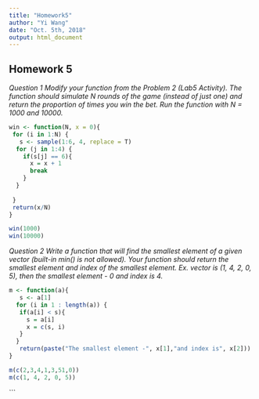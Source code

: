 ```yaml
---
title: "Homework5"
author: "Yi Wang"
date: "Oct. 5th, 2018"
output: html_document
---
```


## Homework 5
*Question 1 Modify your function from the Problem 2 (Lab5 Activity). The function should simulate N rounds of the game (instead of just one) and return the proportion of times you win the bet. Run the function with N = 1000 and 10000.*
```r
win <- function(N, x = 0){
 for (i in 1:N) {
   s <- sample(1:6, 4, replace = T)
  for (j in 1:4) {
    if(s[j] == 6){
      x = x + 1
      break
    }
  }
   
 }
 return(x/N)
}

win(1000)
win(10000)


```
*Question 2 Write a function that will find the smallest element of a given vector (built-in min() is not allowed). Your function should return the smallest element and index of the smallest element. Ex. vector is (1, 4, 2, 0, 5), then the smallest element - 0 and index is 4.*
```r
m <- function(a){
   s <- a[1]
  for (i in 1 : length(a)) {
   if(a[i] < s){
     s = a[i]
     x = c(s, i)
   } 
  }
   return(paste("The smallest element -", x[1],"and index is", x[2]))
}

m(c(2,3,4,1,3,51,0))
m(c(1, 4, 2, 0, 5))

```

```


